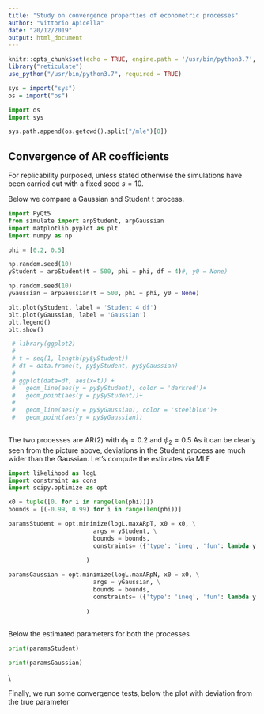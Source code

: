 ```yaml
---
title: "Study on convergence properties of econometric processes"
author: "Vittorio Apicella"
date: "20/12/2019"
output: html_document
---
```


```r
knitr::opts_chunk$set(echo = TRUE, engine.path = '/usr/bin/python3.7', warning = FALSE, cache.lazy = FALSE)
library("reticulate")
use_python("/usr/bin/python3.7", required = TRUE)

sys = import("sys")
os = import("os")
```

```python
import os
import sys

sys.path.append(os.getcwd().split("/mle")[0])

```

## Convergence of AR coefficients

For replicability purposed, unless stated otherwise the simulations have been
carried out with a fixed seed $s = 10$.

Below we compare a Gaussian and Student t process.


```python
import PyQt5
from simulate import arpStudent, arpGaussian
import matplotlib.pyplot as plt
import numpy as np

phi = [0.2, 0.5]

np.random.seed(10)
yStudent = arpStudent(t = 500, phi = phi, df = 4)#, y0 = None)

np.random.seed(10)
yGaussian = arpGaussian(t = 500, phi = phi, y0 = None)

plt.plot(yStudent, label = 'Student 4 df')
plt.plot(yGaussian, label = 'Gaussian')
plt.legend()
plt.show()
```


```r
 
 # library(ggplot2)
 # 
 # t = seq(1, length(py$yStudent))
 # df = data.frame(t, py$yStudent, py$yGaussian)
 # 
 # ggplot(data=df, aes(x=t)) +
 #   geom_line(aes(y = py$yStudent), color = 'darkred')+
 #   geom_point(aes(y = py$yStudent))+
 # 
 #   geom_line(aes(y = py$yGaussian), color = 'steelblue')+
 #   geom_point(aes(y = py$yGaussian))
 
```

The two processes are AR(2) with $\phi_1 = 0.2$ and $\phi_2 = 0.5$
As it can be clearly seen from the picture above, deviations in the Student process are much wider than the Gaussian.
Let's compute the estimates via MLE


```python
import likelihood as logL
import constraint as cons
import scipy.optimize as opt

x0 = tuple([0. for i in range(len(phi))])
bounds = [(-0.99, 0.99) for i in range(len(phi))]

paramsStudent = opt.minimize(logL.maxARpT, x0 = x0, \
                        args = yStudent, \
                        bounds = bounds,
                        constraints= ({'type': 'ineq', 'fun': lambda y: cons.consARp(y)})#, \
                        
                      )

paramsGaussian = opt.minimize(logL.maxARpN, x0 = x0, \
                        args = yGaussian, \
                        bounds = bounds,
                        constraints= ({'type': 'ineq', 'fun': lambda y: cons.consARp(y)})#, \
                        
                      )
                      
```

Below the estimated parameters for both the processes
```python
print(paramsStudent)
```

```python
print(paramsGaussian)
```
\\

Finally, we run some convergence tests, below the plot with deviation from the true parameter



